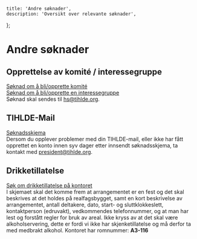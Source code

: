     title: 'Andre søknader',
    description: 'Oversikt over relevante søknader',
};

# Andre søknader

## Opprettelse av komité / interessegruppe
[Søknad om å bli/opprette komité](https://drive.google.com/file/d/1uPXHI7yBBKEK9QVUQhotPzvZkn9PB6Uc/view?usp=sharing)\
[Søknad om å bli/opprette en interessegruppe](https://drive.google.com/file/d/1Y4VDE8yUiIwpg5Vow6SBuO6QxnrDzagl/view?usp=sharing)\
Søknad skal sendes til [hs@tihlde.org](mailto:hs@tihlde.org).

## TIHLDE-Mail
[Søknadsskjema](https://docs.google.com/forms/d/e/1FAIpQLSeoPrtDPGvKNEt6l77bqXtGph4-4X_qg1S_qcrKqQn7AMy2IQ/viewform?usp=sf_link)\
Dersom du opplever problemer med din TIHLDE-mail, eller ikke har fått opprettet en konto innen syv dager etter innsendt søknadsskjema, ta kontakt med [president@tihlde.org](mailto:president@tihlde.org).

## Drikketillatelse
[Søk om drikketillatelse på kontoret](https://hjelp.ntnu.no/tas/public/login/saml)\
I skjemaet skal det komme frem at arrangementet er en fest og det skal beskrives at det holdes på realfagsbygget, samt en kort beskrivelse av arrangementet, antall deltakere, dato, start- og sluttklokkeslett, kontaktperson (edruvakt), vedkommendes telefonnummer, og at man har lest og forstått regler for bruk av areal. Ikke kryss av at det skal være alkoholservering, dette er fordi vi ikke har skjenketillatelse og må derfor ta med medbrakt alkohol. Kontoret har romnummer: **A3-116**